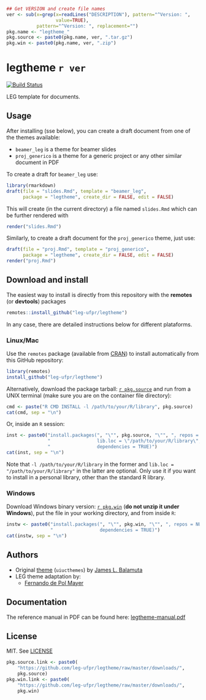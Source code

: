 ```r
## Get VERSION and create file names
ver <- sub(x=grep(x=readLines("DESCRIPTION"), pattern="^Version: ",
                  value=TRUE),
           pattern="^Version: ", replacement="")
pkg.name <- "legtheme_"
pkg.source <- paste0(pkg.name, ver, ".tar.gz")
pkg.win <- paste0(pkg.name, ver, ".zip")
```

# legtheme `r ver`

[![Build Status](https://travis-ci.org/leg-ufpr/legtheme.svg?branch=master)](https://travis-ci.org/leg-ufpr/legtheme)

LEG template for documents.

## Usage

After installing (sse below), you can create a draft document from one
of the themes available:

- `beamer_leg` is a theme for beamer slides
- `proj_generico` is a theme for a generic project or any other similar
  document in PDF

To create a draft for `beamer_leg` use:

```r
library(rmarkdown)
draft(file = "slides.Rmd", template = "beamer_leg",
      package = "legtheme", create_dir = FALSE, edit = FALSE)
```
This will create (in the current directory) a file named `slides.Rmd`
which can be further rendered with

```r
render("slides.Rmd")
```

Similarly, to create a draft document for the `proj_generico` theme,
just use:

```r
draft(file = "proj.Rmd", template = "proj_generico",
      package = "legtheme", create_dir = FALSE, edit = FALSE)
render("proj.Rmd")
```

## Download and install

The easiest way to install is directly from this repository with the
**remotes** (or **devtools**) packages

```r
remotes::install_github("leg-ufpr/legtheme")
```

In any case, there are detailed instructions below for different
plataforms.

### Linux/Mac

Use the `remotes` package (available from
[CRAN](http://cran-r.c3sl.ufpr.br/web/packages/remotes/index.html)) to
install automatically from this GitHub repository:

```r
library(remotes)
install_github("leg-ufpr/legtheme")
```

Alternatively, download the package tarball: [`r pkg.source`][]
and run from a UNIX terminal (make sure you are on the container file
directory):

```r
cmd <- paste("R CMD INSTALL -l /path/to/your/R/library", pkg.source)
cat(cmd, sep = "\n")
```

Or, inside an `R` session:

```r
inst <- paste0("install.packages(", "\"", pkg.source, "\"", ", repos = NULL,\n",
               "                 lib.loc = \"/path/to/your/R/library\",\n",
               "                 dependencies = TRUE)")
cat(inst, sep = "\n")
```

Note that `-l /path/to/your/R/library` in the former and `lib.loc =
"/path/to/your/R/library"` in the latter are optional. Only use it if
you want to install in a personal library, other than the standard R
library.

### Windows

Download Windows binary version: [`r pkg.win`][] (**do not unzip
it under Windows**), put the file in your working directory, and from
inside `R`:

```r
instw <- paste0("install.packages(", "\"", pkg.win, "\"", ", repos = NULL,\n",
                "                 dependencies = TRUE)")
cat(instw, sep = "\n")
```

## Authors

- Original [theme](https://github.com/coatless/uiucthemes)
  (`uiucthemes`) by [James L. Balamuta](https://github.com/coatless)
- LEG theme adaptation by:
  - [Fernando de Pol Mayer][]

## Documentation

The reference manual in PDF can be found here: [legtheme-manual.pdf][]

## License

MIT. See [LICENSE](./LICENSE)

<!-- links -->

```r
pkg.source.link <- paste0(
    "https://github.com/leg-ufpr/legtheme/raw/master/downloads/",
    pkg.source)
pkg.win.link <- paste0(
    "https://github.com/leg-ufpr/legtheme/raw/master/downloads/",
    pkg.win)
```

[`r pkg.source`]: `r pkg.source.link`
[`r pkg.win`]: `r pkg.win.link`
[legtheme-manual.pdf]: https://github.com/leg-ufpr/legtheme/raw/master/downloads/legtheme-manual.pdf
[Fernando de Pol Mayer]: http://www.leg.ufpr.br/~fernandomayer
